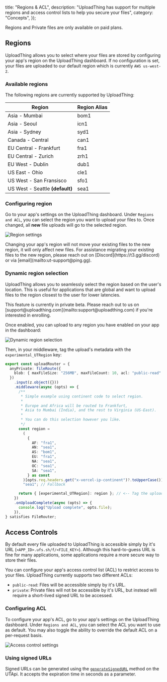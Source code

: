 
  title: "Regions & ACL",
  description:
    "UploadThing has support for multiple regions and access control lists to help you secure your files",
  category: "Concepts",
});

<Note>Regions and Private files are only available on paid plans.</Note>

## Regions

UploadThing allows you to select where your files are stored by configuring your
app's region on the UploadThing dashboard. If no configuration is set, your
files are uploaded to our default region which is currently `AWS us-west-2`.

### Available regions

The following regions are currently supported by UploadThing:

| Region                          | Region Alias |
| ------------------------------- | ------------ |
| Asia - Mumbai                   | bom1         |
| Asia - Seoul                    | icn1         |
| Asia - Sydney                   | syd1         |
| Canada - Central                | can1         |
| EU Central - Frankfurt          | fra1         |
| EU Central - Zurich             | zrh1         |
| EU West - Dublin                | dub1         |
| US East - Ohio                  | cle1         |
| US West - San Fransisco         | sfo1         |
| US West - Seattle **(default)** | sea1         |

### Configuring region

Go to your app's settings on the UploadThing dashboard. Under `Regions and ACL`,
you can select the region you want to upload your files to. Once changed, all
**new** file uploads will go to the selected region.

![Region settings](@/images/region-settings.png)

<Note>
  Changing your app's region will not move your existing files to the new
  region, it will only affect new files. For assistance migrating your existing
  files to the new region, please reach out on [Discord](https://t3.gg/discord)
  or via [email](mailto:ut-support@ping.gg).
</Note>

### Dynamic region selection

UploadThing allows you to seamlessly select the region based on the user's
location. This is useful for applications that are global and want to upload
files to the region closest to the user for lower latencies.

<Note>
  This feature is currently in private beta. Please reach out to us on
  [support@uploadthing.com](mailto:support@uploadthing.com) if you're interested
  in enrolling.
</Note>

Once enabled, you can upload to any region you have enabled on your app in the
dashboard:

![Dynamic region selection](./multiregion.png)

Then, in your middleware, tag the upload's metadata with the
`experimental_UTRegion` key:

```ts
export const uploadRouter = {
  anyPrivate: fileRoute({
    blob: { maxFileSize: "256MB", maxFileCount: 10, acl: "public-read" },
  })
    .input(z.object({}))
    .middleware(async (opts) => {
      /**
       * Simple example using continent code to select region.
       *
       * Europe and Africa will be routed to Frankfurt,
       * Asia to Mumbai (India), and the rest to Virginia (US-East).
       *
       * You can do this selection however you like.
       */
      const region =
        (
          {
            AF: "fra1",
            AN: "sea1",
            AS: "bom1",
            EU: "fra1",
            NA: "sea1",
            OC: "sea1",
            SA: "sea1",
          } as const
        )[opts.req.headers.get("x-vercel-ip-continent")?.toUpperCase()] ??
        "sea1"; // Fallback

      return { [experimental_UTRegion]: region }; // <-- Tag the upload with the selected region
    })
    .onUploadComplete(async (opts) => {
      console.log("Upload complete", opts.file);
    }),
} satisfies FileRouter;
```

## Access Controls

By default every file uploaded to UploadThing is accessible simply by it's URL
(`<APP_ID>.ufs.sh/f/<FILE_KEY>`). Although this hard-to-guess URL is fine for
many applications, some applications require a more secure way to store their
files.

You can configure your app's access control list (ACL) to restrict access to
your files. UploadThing currently supports two different ACLs:

- `public-read`: Files will be accessible simply by it's URL.
- `private`: Private files will not be accessible by it's URL, but instead will
  require a short-lived signed URL to be accessed.

### Configuring ACL

To configure your app's ACL, go to your app's settings on the UploadThing
dashboard. Under `Regions and ACL`, you can select the ACL you want to use as
default. You may also toggle the ability to override the default ACL on a
per-request basis.

![Access control settings](@/images/acl-settings.png)

### Using signed URLs

Signed URLs can be generated using the
[`generateSignedURL`](/api-reference/ut-api#generate-signed-url) method on the
UTApi. It accepts the expiration time in seconds as a parameter.
